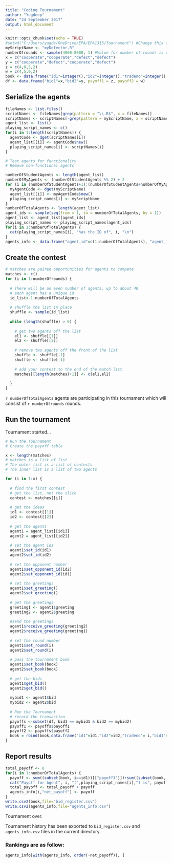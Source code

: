 ---
title: "Coding Tournament"
author: "Yugdeep"
date: "24 September 2017"
output: html_document
---

```{r setup, echo=FALSE}
knitr::opts_chunk$set(echo = TRUE)
#setwd("C:/Users/yugde/OneDrive/EPA/EPA1315/Tournament") #Change this directory to where your files are stored
myScriptName <- "myDefector.R"
numberOfrounds <- sample(4000:8000, 1) #Value for number of rounds is randomly picked in the range of 700:1000
x = c("cooperate","cooperate","defect","defect")
y = c("cooperate","defect","cooperate","defect")
z = c(4,0,5,2)
w = c(4,5,0,2)
book <- data.frame("id1"=integer(),"id2"=integer(),"tradeno"=integer(),"bid1"=character(),"bid2"=character(), "payoff1"=integer(), "payoff2"=integer())
df <- data.frame("bid1"=x,"bid2"=y, payoff1 = z, payoff2 = w)
```



## Serialize the agents


```{r serializeAgents, echo = FALSE}
fileNames <- list.files()
scriptNames <- fileNames[grep(pattern = "\\.R$", x = fileNames)]
scriptNames <- scriptNames[-grep(pattern = myScriptName, x = scriptNames)]
agent_list <- list()
playing_script_names <- c()
for(i in 1:length(scriptNames)) {
  agentCode <- dget(scriptNames[i])
  agent_list[[i]] <- agentCode$new()
  playing_script_names[i] <- scriptNames[i]
}

# Test agents for functionality
# Remove non-functional agents

numberOfStudentAgents <- length(agent_list)
numberOfMyAgents <- (numberOfStudentAgents %% 2) + 2
for (i in (numberOfStudentAgents+1):(numberOfStudentAgents+numberOfMyAgents)) {
  myAgentCode <- dget(myScriptName)
  agent_list[[i]] <- myAgentCode$new()
  playing_script_names[i] <- myScriptName
}
numberOfTotalAgents <- length(agent_list)
agent_ids <- sample(seq(from = 1, to = numberOfTotalAgents, by = 1))
agent_list <- agent_list[agent_ids]
playing_script_names <- playing_script_names[agent_ids]
for(i in 1:numberOfTotalAgents) {
  cat(playing_script_names[i], "has the ID of", i, "\n")
}
agents_info <- data.frame("agent_id"=c(1:numberOfTotalAgents), "agent_file_name"=playing_script_names, "net_payoff"=NA)
```



## Create the contest


```{r createTournament, echo=FALSE}
# matches are paired opportunities for agents to compete
matches <- c()
for (i in 1:numberOfrounds) {
  
  # There will be an even number of agents, up to about 40
  # each agent has a unique id
  id_list<-1:numberOfTotalAgents
  
  # shuffle the list in place
  shuffle <- sample(id_list)
  
  while (length(shuffle) > 0) {
    
    # get two agents off the list
    el1 <- shuffle[[1]]
    el2 <- shuffle[[2]]
    
    # remove two agents off the front of the list
    shuffle <- shuffle[-1]
    shuffle <- shuffle[-1]
    
    # add your contest to the end of the match list
    matches[[length(matches)+1]] <- c(el1,el2)
    
  }
}
```

`r numberOfTotalAgents` agents are participating in this tournament which will consist of `r numberOfrounds` rounds.

## Run the tournament


Tournament started...

```{r runTournament, echo=FALSE}
# Run the Tournament
# Create the payoff table

x <- length(matches)
# matches is a list of list
# The outer list is a list of contests
# The inner list is a list of two agents

for (i in 1:x) {
  
  # find the first contest
  # get the list, not the slice
  contest <- matches[[i]]
  
  # get the ideas
  id1 <- contest[[1]]
  id2 <- contest[[2]]
  
  # get the agents
  agent1 = agent_list[[id1]]
  agent2 = agent_list[[id2]]
  
  # set the agent ids
  agent1$set_id(id1)
  agent2$set_id(id2)
  
  # set the opponent number
  agent1$set_opponent_id(id2)
  agent2$set_opponent_id(id1)
  
  # set the greetings
  agent1$set_greeting()
  agent2$set_greeting()
  
  # get the greetings
  greeting1 <- agent1$greeting
  greeting2 <- agent2$greeting
  
  #send the greetings
  agent1$receive_greeting(greeting2)
  agent2$receive_greeting(greeting1)
  
  # set the round number
  agent1$set_round(i)
  agent2$set_round(i)
  
  # pass the tournament book
  agent1$set_book(book)
  agent2$set_book(book)
  
  # get the bids
  agent1$get_bid()
  agent2$get_bid()
  
  mybid1 <- agent1$bid
  mybid2 <- agent2$bid
  
  # Run the Tournament
  # record the transaction
  payoffs <-subset(df, bid1 == mybid1 & bid2 == mybid2)
  payoff1 <- payoffs$payoff1
  payoff2 <- payoffs$payoff2
  book = rbind(book,data.frame("id1"=id1,"id2"=id2,"tradeno"= i,"bid1"=mybid1,"bid2"=mybid2,"payoff1"=payoff1,"payoff2"=payoff2))
}
```

## Report results

```{r reportResults, echo=FALSE}
total_payoff <- 0
for(i in 1:numberOfTotalAgents) {
  payoff <- sum((subset(book, i==id1))[["payoff1"]])+sum((subset(book, i==id2))[["payoff2"]])
  cat("Payoff for Agent", i, "(",playing_script_names[i],") is", payoff, "\n")
  total_payoff <- total_payoff + payoff
  agents_info[i,"net_payoff"] <- payoff
}
write.csv2(book,file="bid_register.csv")
write.csv2(agents_info,file="agents_info.csv")
```

Tournament over.


Tournament history has been exported to `bid_register.csv` and `agents_info.csv` files in the current directory.

### Rankings are as follow:

```{r rankings, echo=FALSE}
agents_info[with(agents_info, order(-net_payoff)), ]
```
